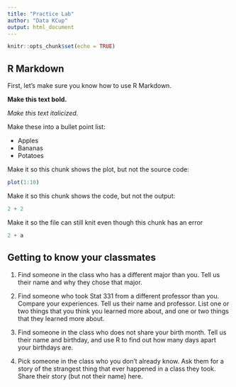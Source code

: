 ```yaml
---
title: "Practice Lab"
author: "Data KCup"
output: html_document
---
```


```r
knitr::opts_chunk$set(echo = TRUE)
```

## R Markdown

First, let's make sure you know how to use R Markdown.

**Make this text bold.**

*Make this text italicized.*

Make these into a bullet point list:

* Apples
* Bananas
* Potatoes

Make it so this chunk shows the plot, but not the source code:

```r
plot(1:10)
```

Make it so this chunk shows the code, but not the output:

```r
2 + 2
```

Make it so the file can still knit even though this chunk has an error

```r
2 + a
```

## Getting to know your classmates

1. Find someone in the class who has a different major than you.  Tell us their name and why they chose that major.

2. Find someone who took Stat 331 from a different professor than you.  Compare your experiences.  Tell us their name and professor.  List one or two things that you think you learned more about, and one or two things that they learned more about.

3. Find someone in the class who does not share your birth month.  Tell us their name and birthday, and use R to find out how many days apart your birthdays are.

4. Pick someone in the class who you don't already know.  Ask them for a story of the strangest thing that ever happened in a class they took.  Share their story (but not their name) here.
